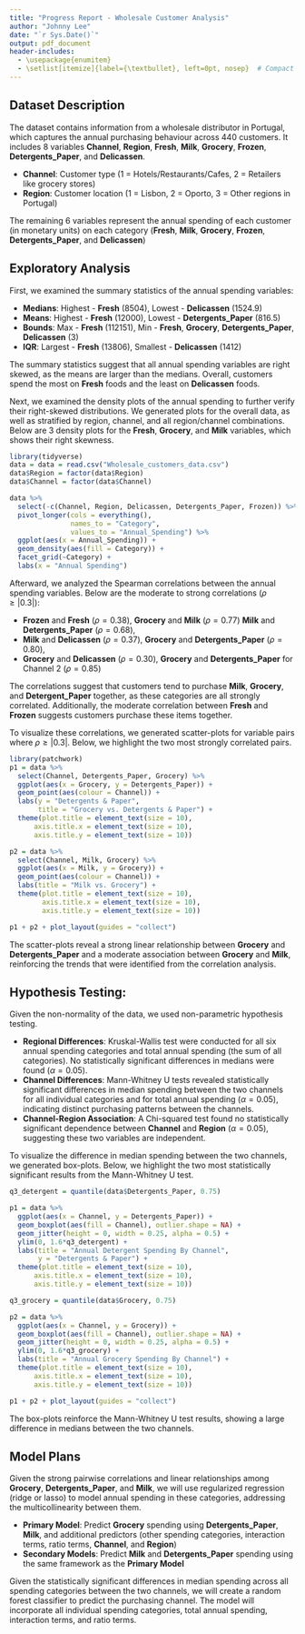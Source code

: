 ```yaml
---
title: "Progress Report - Wholesale Customer Analysis"
author: "Johnny Lee"
date: "`r Sys.Date()`"
output: pdf_document
header-includes:
  - \usepackage{enumitem}
  - \setlist[itemize]{label={\textbullet}, left=0pt, nosep}  # Compact bullet points
---
```

## Dataset Description

The dataset contains information from a wholesale distributor in Portugal, which captures the annual purchasing behaviour across 440 customers. It includes 8 variables **Channel**, **Region**, **Fresh**, **Milk**, **Grocery**, **Frozen**, **Detergents_Paper**, and **Delicassen**.

- **Channel**: Customer type (1 = Hotels/Restaurants/Cafes, 2 = Retailers like grocery stores)
- **Region**: Customer location (1 = Lisbon, 2 = Oporto, 3 = Other regions in Portugal)

The remaining 6 variables represent the annual spending of each customer (in monetary units) on each category (**Fresh**, **Milk**, **Grocery**, **Frozen**, **Detergents_Paper**, and **Delicassen**)

## Exploratory Analysis

First, we examined the summary statistics of the annual spending variables:

- **Medians**: Highest - **Fresh** (8504), Lowest - **Delicassen** (1524.9)
- **Means**: Highest - **Fresh** (12000), Lowest - **Detergents_Paper** (816.5)
- **Bounds**: Max - **Fresh** (112151), Min - **Fresh**, **Grocery**, **Detergents_Paper**, **Delicassen** (3)
- **IQR**: Largest - **Fresh** (13806), Smallest - **Delicassen** (1412)

The summary statistics suggest that all annual spending variables are right skewed, as the means are larger than the medians. Overall, customers spend the most on **Fresh** foods and the least on **Delicassen** foods. 

Next, we examined the density plots of the annual spending to further verify their right-skewed distributions. We generated plots for the overall data, as well as stratified by region, channel, and all region/channel combinations. Below are 3 density plots for the **Fresh**, **Grocery**, and **Milk** variables, which shows their right skewness. 

```r
library(tidyverse)
data = data = read.csv("Wholesale_customers_data.csv")
data$Region = factor(data$Region)
data$Channel = factor(data$Channel)

data %>% 
  select(-c(Channel, Region, Delicassen, Detergents_Paper, Frozen)) %>% 
  pivot_longer(cols = everything(),
               names_to = "Category",
               values_to = "Annual_Spending") %>% 
  ggplot(aes(x = Annual_Spending)) + 
  geom_density(aes(fill = Category)) +
  facet_grid(~Category) + 
  labs(x = "Annual Spending")
```

Afterward, we analyzed the Spearman correlations between the annual spending variables. Below are the moderate to strong correlations ($\rho \geq |0.3|$):

- **Frozen** and **Fresh** $(\rho = 0.38)$, **Grocery** and **Milk** $(\rho = 0.77)$ **Milk** and **Detergents_Paper** $(\rho = 0.68)$, 
- **Milk** and **Delicassen** $(\rho = 0.37)$, **Grocery** and **Detergents_Paper** $(\rho = 0.80)$, 
- **Grocery** and **Delicassen** $(\rho = 0.30)$, **Grocery** and **Detergents_Paper** for Channel 2 $(\rho = 0.85)$

The correlations suggest that customers tend to purchase **Milk**, **Grocery**, and **Detergent_Paper** together, as these categories are all strongly correlated. Additionally, the moderate correlation between **Fresh** and **Frozen** suggests customers purchase these items together.

To visualize these correlations, we generated scatter-plots for variable pairs where $\rho \geq |0.3|$. Below, we highlight the two most strongly correlated pairs.

```r
library(patchwork)
p1 = data %>% 
  select(Channel, Detergents_Paper, Grocery) %>% 
  ggplot(aes(x = Grocery, y = Detergents_Paper)) + 
  geom_point(aes(colour = Channel)) +
  labs(y = "Detergents & Paper",
       title = "Grocery vs. Detergents & Paper") +
  theme(plot.title = element_text(size = 10),
      axis.title.x = element_text(size = 10),
      axis.title.y = element_text(size = 10))

p2 = data %>% 
  select(Channel, Milk, Grocery) %>% 
  ggplot(aes(x = Milk, y = Grocery)) + 
  geom_point(aes(colour = Channel)) +
  labs(title = "Milk vs. Grocery") +
  theme(plot.title = element_text(size = 10),
        axis.title.x = element_text(size = 10),
        axis.title.y = element_text(size = 10))

p1 + p2 + plot_layout(guides = "collect")
```

The scatter-plots reveal a strong linear relationship between **Grocery** and **Detergents_Paper** and a moderate association between **Grocery** and **Milk**, reinforcing the trends that were identified from the correlation analysis.

## Hypothesis Testing:

Given the non-normality of the data, we used non-parametric hypothesis testing. 

- **Regional Differences**: Kruskal-Wallis test were conducted for all six annual spending categories and total annual spending (the sum of all categories). No statistically significant differences in medians were found ($\alpha = 0.05$).
- **Channel Differences**: Mann-Whitney U tests revealed statistically significant differences in median spending between the two channels for all individual categories and for total annual spending ($\alpha = 0.05$), indicating distinct purchasing patterns between the channels.
- **Channel-Region Association**: A Chi-squared test found no statistically significant dependence between **Channel** and **Region** ($\alpha = 0.05$), suggesting these two variables are independent.

To visualize the difference in median spending between the two channels, we generated box-plots. Below, we highlight the two most statistically significant results from the Mann-Whitney U test.

```r
q3_detergent = quantile(data$Detergents_Paper, 0.75)

p1 = data %>% 
  ggplot(aes(x = Channel, y = Detergents_Paper)) +
  geom_boxplot(aes(fill = Channel), outlier.shape = NA) + 
  geom_jitter(height = 0, width = 0.25, alpha = 0.5) + 
  ylim(0, 1.6*q3_detergent) + 
  labs(title = "Annual Detergent Spending By Channel",
       y = "Detergents & Paper") +
  theme(plot.title = element_text(size = 10),
      axis.title.x = element_text(size = 10),
      axis.title.y = element_text(size = 10))

q3_grocery = quantile(data$Grocery, 0.75)

p2 = data %>% 
  ggplot(aes(x = Channel, y = Grocery)) +
  geom_boxplot(aes(fill = Channel), outlier.shape = NA) + 
  geom_jitter(height = 0, width = 0.25, alpha = 0.5) + 
  ylim(0, 1.6*q3_grocery) + 
  labs(title = "Annual Grocery Spending By Channel") +
  theme(plot.title = element_text(size = 10),
      axis.title.x = element_text(size = 10),
      axis.title.y = element_text(size = 10))

p1 + p2 + plot_layout(guides = "collect")
```

The box-plots reinforce the Mann-Whitney U test results, showing a large difference in medians between the two channels.

## Model Plans

Given the strong pairwise correlations and linear relationships among **Grocery**, **Detergents_Paper**, and **Milk**, we will use regularized regression (ridge or lasso) to model annual spending in these categories, addressing the multicollinearity between them.

- **Primary Model**: Predict **Grocery** spending using **Detergents_Paper**, **Milk**, and additional predictors (other spending categories, interaction terms, ratio terms, **Channel**, and **Region**)
- **Secondary Models**: Predict **Milk** and **Detergents_Paper** spending using the same framework as the **Primary Model**

Given the statistically significant differences in median spending across all spending categories between the two channels, we will create a random forest classifier to predict the purchasing channel. The model will incorporate all individual spending categories, total annual spending, interaction terms, and ratio terms.











